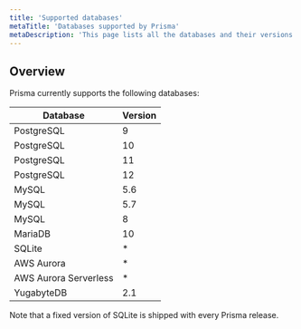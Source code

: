 ```yaml
---
title: 'Supported databases'
metaTitle: 'Databases supported by Prisma'
metaDescription: 'This page lists all the databases and their versions that are supported by Prisma.'
---
```


## Overview

Prisma currently supports the following databases:

| Database              | Version |
| --------------------- | ------- |
| PostgreSQL            | 9       |
| PostgreSQL            | 10      |
| PostgreSQL            | 11      |
| PostgreSQL            | 12      |
| MySQL                 | 5.6     |
| MySQL                 | 5.7     |
| MySQL                 | 8       |
| MariaDB               | 10      |
| SQLite                | \*      |
| AWS Aurora            | \*      |
| AWS Aurora Serverless | \*      |
| YugabyteDB            | 2.1     |

Note that a fixed version of SQLite is shipped with every Prisma release.
